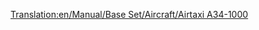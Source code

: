 [[Translation:en/Manual/Base Set/Aircraft/Airtaxi A34-1000]]

{{es/Manual/Base Set/Aircraft/Aeronaves|Nombre=Airtaxi A34-1000
|Imagen=[[File:en/Manual/Base Set/Aircraft/AirTaxiA34-1000.png|Airtaxi A34-1000]]
|Precio=65.624 € (34.812 £)
|Velocidad=947 km/h (592 mph)
|Coste-anual=7.312 € (3,656 £)
|Diseño=2000
|Duración=25
|Capacidad=75 pasajeros y 10 sacos de correo
|
|Descripción=El primero avión futurista, aparentemente diseñado por airtaxi/airbus.
|Vida-real=Ficticio
}}